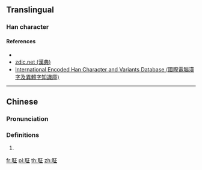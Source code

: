 {{character info/new}}
==Translingual==

===Han character===
{{Han char|rn=128|rad=耳|as=5|sn=11|canj=SJMYM|four=11411|ids=⿰耳正}}

====References====
* {{Han ref|kx=966.25|dkj=29045|dj=1415.02|hdz=42786.05|uh=8047}}
* [http://www.zdic.net/z/21/js/8047.htm zdic.net (漢典)]
* [http://chardb.iis.sinica.edu.tw/char/19607 International Encoded Han Character and Variants Database (國際電腦漢字及異體字知識庫)]

----

==Chinese==
{{zh-forms}}

===Pronunciation===
{{zh-pron
|m=zhēng
|cat=
}}

===Definitions===
{{zh-hanzi}}

# {{zh-only used in|聇聇}}

[[fr:聇]]
[[pl:聇]]
[[th:聇]]
[[zh:聇]]